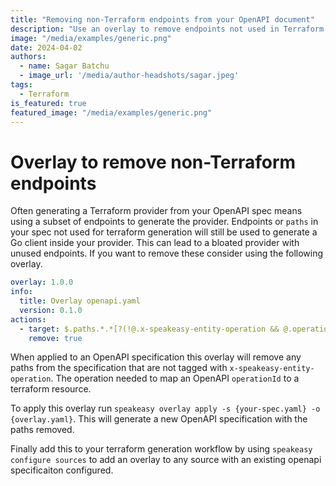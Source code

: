 ```yaml
---
title: "Removing non-Terraform endpoints from your OpenAPI document"
description: "Use an overlay to remove endpoints not used in Terraform generation."
image: "/media/examples/generic.png"
date: 2024-04-02
authors:
  - name: Sagar Batchu
  - image_url: '/media/author-headshots/sagar.jpeg'
tags:
  - Terraform
is_featured: true
featured_image: "/media/examples/generic.png"
---
```


# Overlay to remove non-Terraform endpoints

Often generating a Terraform provider from your OpenAPI spec means using a subset of endpoints to generate the provider. Endpoints or `paths` in your spec not used for terraform
generation will still be used to generate a Go client inside your provider. This can lead to a bloated provider with unused endpoints. If you want to remove these consider using 
the following overlay. 

```yaml
overlay: 1.0.0
info:
  title: Overlay openapi.yaml
  version: 0.1.0
actions: 
  - target: $.paths.*.*[?(!@.x-speakeasy-entity-operation && @.operationId)] # Find all paths that do not have x-speakeasy-entity-operation and operationId
    remove: true
```
When applied to an OpenAPI specification this overlay will remove any paths from the specification that are not tagged with `x-speakeasy-entity-operation`. The operation needed to 
map an OpenAPI `operationId` to a terraform resource.

To apply this overlay run `speakeasy overlay apply -s {your-spec.yaml} -o {overlay.yaml}`. This will generate a new OpenAPI specification with the paths removed.

Finally add this to your terraform generation workflow by using `speakeasy configure sources` to add an overlay to any source with an existing openapi specificaiton configured.